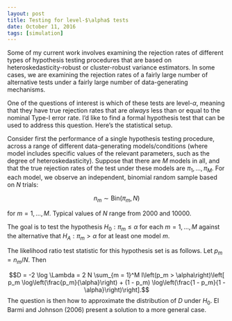 ```yaml
---
layout: post
title: Testing for level-$\alpha$ tests
date: October 11, 2016
tags: [simulation]
---
```


Some of my current work involves examining the rejection rates of different types of hypothesis testing procedures that are based on heteroskedasticity-robust or cluster-robust variance estimators. In some cases, we are examining the rejection rates of a fairly large number of alternative tests under a fairly large number of data-generating mechanisms. 

One of the questions of interest is which of these tests are level-$\alpha$, meaning that they have true rejection rates that are _always_ less than or equal to the nominal Type-I error rate. I'd like to find a formal hypothesis test that can be used to address this question. Here's the statistical setup.

Consider first the performance of a single hypothesis testing procedure, across a range of different data-generating models/conditions (where model includes specific values of the relevant parameters, such as the degree of heteroskedasticity). Suppose that there are $M$ models in all, and that the true rejection rates of the test under these models are $\pi_1,...,\pi_M$. For each model, we observe an independent, binomial random sample based on $N$ trials:

$$n_m \sim \text{Bin}\left(\pi_m, N\right)$$

for $m = 1,...,M$. Typical values of $N$ range from 2000 and 10000.

The goal is to test the hypothesis $H_0: \pi_m \leq \alpha$ for each $m = 1,...,M$ against the alternative that $H_A: \pi_m > \alpha$ for at least one model $m$. 

The likelihood ratio test statistic for this hypothesis set is as follows. Let $p_m = n_m / N$. Then 

$$D = -2 \log \Lambda = 2 N \sum_{m = 1}^M I\left(p_m > \alpha\right)\left[ p_m \log\left(\frac{p_m}{\alpha}\right) + (1 - p_m) \log\left(\frac{1 - p_m}{1 - \alpha}\right)\right].$$
The question is then how to approximate the distribution of $D$ under $H_0$. El Barmi and Johnson (2006) present a solution to a more general case.
